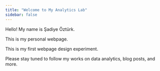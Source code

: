```yaml
---
title: "Welcome to My Analytics Lab"
sidebar: false 
---
```


Hello! My name is Şadiye Öztürk.

This is my personal webpage.

This is my first webpage design experiment.

Please stay tuned to follow my works on data analytics, blog posts, and more.
